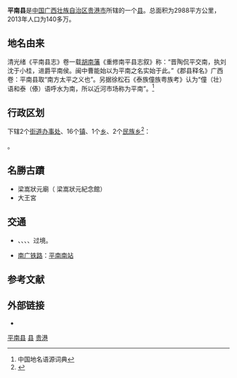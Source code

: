 {{Infobox China County
| Belong = [[广西壮族自治区|广西壮族自治区]][[贵港市|贵港市]]
|image_city        = Platform_1_of_Pingnannan_Railway_Station_(20190421143952).jpg
|image_caption     = 平南南站站台
}}
{{Dablink|关于山东省境内的同名县份，参见：[[平南县_(中华民国)|平南县 (中华民国)]]。}}
{{Not|屏南县}}

'''平南县'''是[[中国|中国]][[广西壮族自治区|广西壮族自治区]][[贵港市|贵港市]]所辖的一个[[县|县]]。总面积为2988平方公里，2013年人口为140多万。

==地名由来==
清光绪《平南县志》卷一载[[胡南藩|胡南藩]]《重修南平县志叙》称：“晋陶侃平交南，执刘沈于小桂，进爵平南侯。闽中曹能始以为平南之名实始于此。”《郡县释名》广西卷：平南县取“南方太平之义也”。另据徐松石《泰族僮族粤族考》认为“僮（壮）语和泰（傣）语呼水为南，所以近河市场称为平南”。<ref>中国地名语源词典</ref>

== 行政区划 ==
{{PAGENAMEBASE}}下辖2个[[街道办事处|街道办事处]]、16个[[行政建制镇|镇]]、1个[[乡_(中华人民共和国)|乡]]、2个[[民族乡|民族乡]]<ref>{{PRC admin/ref sgc|45/08/21}}</ref>：

{{PRC admin/children|45/08/21}}。

==名勝古蹟==
* 梁嵩狀元廟（ 梁嵩狀元紀念館）
*大王宮

== 交通 ==
*  {{China Expwy Name|G59}}、{{China Expwy Name|G6517}}、{{China Expwy Name|S40|P= Guangxi}}、{{中国国道名|241}}、{{中国国道名|358}}过境。
* {{rint|cn|crh}}[[南广铁路|南广铁路]]：[[平南南站|平南南站]]

== 参考文献 ==
{{reflist}}

== 外部链接 ==
* {{Official website|http://www.pnxzf.gov.cn/|name=平南县人民政府门户网站}}

{{平南县行政区划}}
{{贵港市行政区划}}
{{广西行政区划}}

[[Category:平南县|]]
[[Category:贵港区县市|县]]
[[Category:广西县份|贵港]]